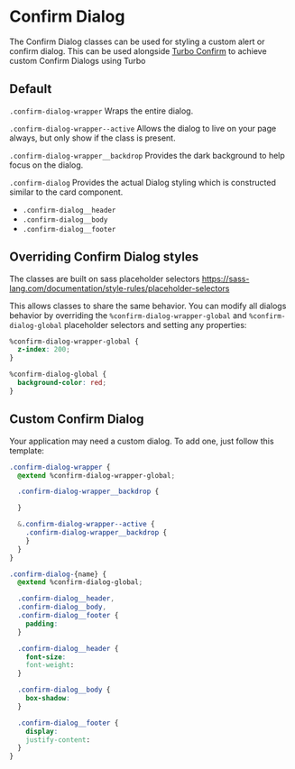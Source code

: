 
# Confirm Dialog

The Confirm Dialog classes can be used for styling a custom alert or confirm dialog. This can be used alongside [Turbo Confirm](https://github.com/RoleModel/turbo-confirm) to achieve custom Confirm Dialogs using Turbo

## Default

`.confirm-dialog-wrapper` Wraps the entire dialog.

`.confirm-dialog-wrapper--active` Allows the dialog to live on your page always, but only show if the class is present.

`.confirm-dialog-wrapper__backdrop` Provides the dark background to help focus on the dialog.

`.confirm-dialog` Provides the actual Dialog styling which is constructed similar to the card component.

- `.confirm-dialog__header`
- `.confirm-dialog__body`
- `.confirm-dialog__footer`

<Canvas withToolbar>
  <Story id="components-confirm-dialog--inline" />
</Canvas>

## Overriding Confirm Dialog styles

The classes are built on sass placeholder selectors https://sass-lang.com/documentation/style-rules/placeholder-selectors

This allows classes to share the same behavior. You can modify all dialogs behavior by overriding the `%confirm-dialog-wrapper-global` and `%confirm-dialog-global` placeholder selectors and setting any properties:

```css
%confirm-dialog-wrapper-global {
  z-index: 200;
}

%confirm-dialog-global {
  background-color: red;
}
```

## Custom Confirm Dialog

Your application may need a custom dialog. To add one, just follow this template:

```css
.confirm-dialog-wrapper {
  @extend %confirm-dialog-wrapper-global;

  .confirm-dialog-wrapper__backdrop {

  }

  &.confirm-dialog-wrapper--active {
    .confirm-dialog-wrapper__backdrop {
    }
  }
}

.confirm-dialog-{name} {
  @extend %confirm-dialog-global;

  .confirm-dialog__header,
  .confirm-dialog__body,
  .confirm-dialog__footer {
    padding:
  }

  .confirm-dialog__header {
    font-size:
    font-weight:
  }

  .confirm-dialog__body {
    box-shadow:
  }

  .confirm-dialog__footer {
    display:
    justify-content:
  }
}
```

